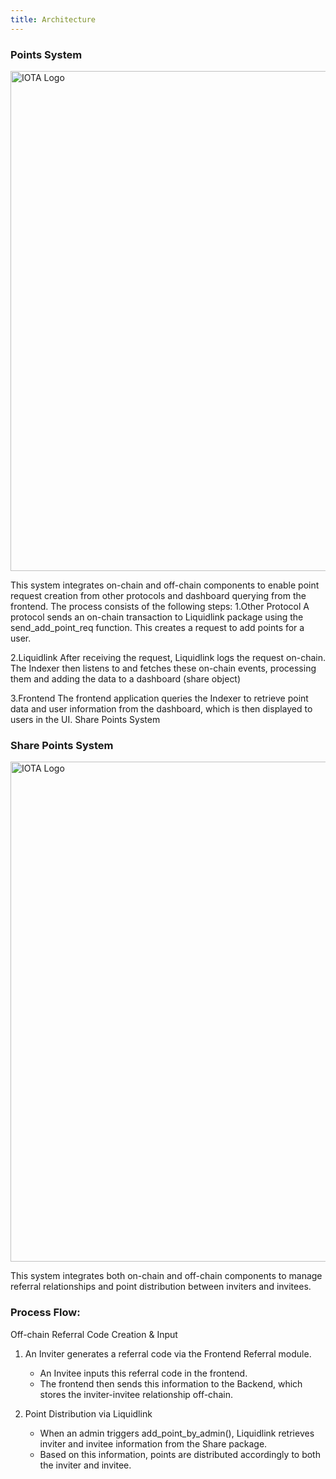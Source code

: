 ```yaml
---
title: Architecture
---
```


### Points System

<img src="/Architecture.png" alt="IOTA Logo" width="800" />



This system integrates on-chain and off-chain components to enable point request creation from other protocols and dashboard querying from the frontend. The process consists of the following steps:
1.Other Protocol
A protocol sends an on-chain transaction to Liquidlink package using the send_add_point_req function. This creates a request to add points for a user.

2.Liquidlink
After receiving the request, Liquidlink logs the request on-chain. The Indexer then listens to and fetches these on-chain events, processing them and adding the data to a dashboard (share object)

3.Frontend
The frontend application queries the Indexer to retrieve point data and user information from the dashboard, which is then displayed to users in the UI.
Share Points System

### Share Points System

<img src="/Architecture2.png" alt="IOTA Logo" width="800" />

This system integrates both on-chain and off-chain components to manage referral relationships and point distribution between inviters and invitees.

### Process Flow:

Off-chain Referral Code Creation & Input
1. An Inviter generates a referral code via the Frontend Referral module.
    - An Invitee inputs this referral code in the frontend.
    - The frontend then sends this information to the Backend, which stores the inviter-invitee relationship off-chain.

2. Point Distribution via Liquidlink
    - When an admin triggers add_point_by_admin(), Liquidlink retrieves inviter and invitee information from the Share package.
    - Based on this information, points are distributed accordingly to both the inviter and invitee.
